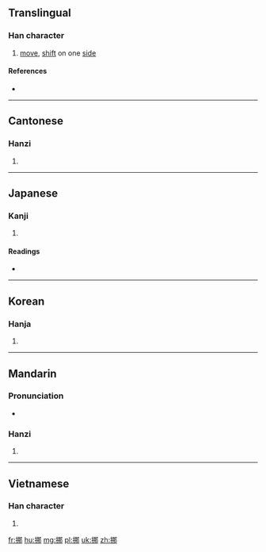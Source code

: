 ==Translingual==

===Han character===
{{Han char|rn=64|rad=手|as=07|sn=10|four=5702<sub>7</sub>|canj=手尸手中 (QSQL)|ids=⿰[[扌]][[那]]}}

# [[move]], [[shift]] on one [[side]]

====References====
* {{Han ref|kx=0431.200|dkj=12084|dj=0780.270|hdz=31876.050|uh=632A|ud=25386|bh=AEBF|bd=44735}}

----

==Cantonese==

===Hanzi===
{{yue-hanzi|jyut=|y=no4}}

# {{defn|lang=yue|sort=手07}}

----

==Japanese==

===Kanji===
{{ja-kanji|grade=|rs=手07}}

# {{defn|lang=ja|sort=手07}}

====Readings====
* {{ja-readings|on=[[だ]] (da), [[な]] (na)|kun=[[もむ]] (momu)}}

----

==Korean==

===Hanja===
{{ko-hanja|hangeul=[[나]]|eumhun=|rv=na|mr=na|y=na}}

# {{defn|lang=ko|sort=手07}}

----

==Mandarin==

===Pronunciation===
* {{audio|Zh-nuó.ogg|Audio|lang=cmn}}

===Hanzi===
{{cmn-hanzi|pin=[[nuó]] ([[nuo2]]), [[ruó]] ([[ruo2]])|wg=no<sup>2</sup>, jo<sup>2</sup>}}

# {{defn|lang=cmn|sort=手07}}

----

==Vietnamese==

===Han character===
{{vi-hantu|[[na]], [[ná]]|rs=手07}}

# {{defn|lang=vi|sort=手07}}

[[fr:挪]]
[[hu:挪]]
[[mg:挪]]
[[pl:挪]]
[[uk:挪]]
[[zh:挪]]